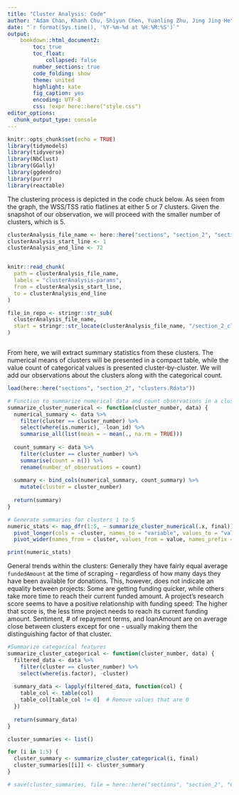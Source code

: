 ```yaml
---
title: "Cluster Analysis: Code"
author: "Adam Chan, Khanh Chu, Shiyun Chen, Yuanling Zhu, Jing Jing He"
date: "`r format(Sys.time(), '%Y-%m-%d at %H:%M:%S')`"
output: 
    bookdown::html_document2:
        toc: true
        toc_float: 
            collapsed: false
        number_sections: true
        code_folding: show
        theme: united
        highlight: kate
        fig_caption: yes
        encoding: UTF-8
        css: !expr here::here("style.css")
editor_options: 
  chunk_output_type: console
---
```


```r
knitr::opts_chunk$set(echo = TRUE)
library(tidymodels)
library(tidyverse)
library(NbClust)
library(GGally)
library(ggdendro)
library(purrr)
library(reactable)
```

The clustering process is depicted in the code chuck below. As seen from the graph, the WSS/TSS ratio flatlines at either 5 or 7 clusters. Given the snapshot of our observation, we will proceed with the smaller number of clusters, which is 5.

```r
clusterAnalysis_file_name <- here::here("sections", "section_2", "section_2_clusterAnalysis_clustering.R")
clusterAnalysis_start_line <- 1
clusterAnalysis_end_line <- 72


knitr::read_chunk(
  path = clusterAnalysis_file_name,
  labels = "clusterAnalysis-params",
  from = clusterAnalysis_start_line,
  to = clusterAnalysis_end_line
)

file_in_repo <- stringr::str_sub(
  clusterAnalysis_file_name,
  start = stringr::str_locate(clusterAnalysis_file_name, "/section_2_clusterAnalysis_clustering.R")[1, "start"]
)
``` 

```r
``` 



From here, we will extract summary statistics from these clusters. The numerical means of clusters will be presented in a compact table, while the value count of categorical values is presented cluster-by-cluster. We will add our observations about the clusters along with the categorical count.

```r
load(here::here("sections", "section_2", "clusters.Rdata"))

# Function to summarize numerical data and count observations in a cluster
summarize_cluster_numerical <- function(cluster_number, data) {
  numerical_summary <- data %>%
    filter(cluster == cluster_number) %>%
    select(where(is.numeric), -loan_id) %>%
    summarise_all(list(mean = ~ mean(., na.rm = TRUE)))
  
  count_summary <- data %>%
    filter(cluster == cluster_number) %>%
    summarise(count = n()) %>%
    rename(number_of_observations = count)
  
  summary <- bind_cols(numerical_summary, count_summary) %>%
    mutate(cluster = cluster_number)
  
  return(summary)
}

# Generate summaries for clusters 1 to 5
numeric_stats <- map_dfr(1:5, ~ summarize_cluster_numerical(.x, final)) %>%
  pivot_longer(cols = -cluster, names_to = "variable", values_to = "value") %>%
  pivot_wider(names_from = cluster, values_from = value, names_prefix = "cluster_")

print(numeric_stats)
```

General trends within the clusters: Generally they have fairly equal average `fundedAmount` at the time of scraping - regardless of how many days they have been available for donations. This, however, does not indicate an equality between projects: Some are getting funding quicker, while others take more time to reach their current funded amount. A project's research score seems to have a positive relationship with funding speed: The higher that score is, the less time project needs to reach its current funding amount. Sentiment, \# of repayment terms, and loanAmount are on average close between clusters except for one - usually making them the distinguishing factor of that cluster.

```r
#Summarize categorical features
summarize_cluster_categorical <- function(cluster_number, data) {
  filtered_data <- data %>%
    filter(cluster == cluster_number) %>%
    select(where(is.factor), -cluster)
  
  summary_data <- lapply(filtered_data, function(col) {
    table_col <- table(col)
    table_col[table_col != 0]  # Remove values that are 0
  })
  
  return(summary_data)
}

cluster_summaries <- list()

for (i in 1:5) {
  cluster_summary <- summarize_cluster_categorical(i, final)
  cluster_summaries[[i]] <- cluster_summary
}

# save(cluster_summaries, file = here::here("sections", "section_2", "ClusterAnalysis_clusterSummaries.RData"))
```


